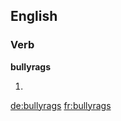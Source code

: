 ==English==

===Verb===
'''bullyrags'''

# {{third-person singular of|[[bullyrag]]}}

[[de:bullyrags]]
[[fr:bullyrags]]